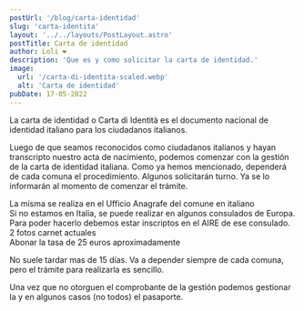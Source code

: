 ```yaml
---
postUrl: '/blog/carta-identidad'
slug: 'carta-identita'
layout: '../../layouts/PostLayout.astro'
postTitle: Carta de identidad
author: Loli ❤️
description: 'Que es y como solicitar la carta de identidad.'
image:
  url: '/carta-di-identita-scaled.webp'
  alt: 'Carta de identidad'
pubDate: 17-05-2022
---
```



<BlogTitle text="¿Qué es la carta de identidad (Carta di Identità)?" />

La carta de identidad o Carta di Identità es el documento nacional de identidad italiano para los ciudadanos italianos.

<BlogTitle text="¿Cuándo debemos tramitar la carta de identidad?" />

Luego de que seamos reconocidos como ciudadanos italianos y hayan transcripto nuestro acta de nacimiento, podemos comenzar con la gestión de la carta de identidad italiana. Como ya hemos mencionado, dependerá de cada comuna el procedimiento. Algunos solicitarán turno. Ya se lo informarán al momento de comenzar el trámite.

<BlogTitle text="¿Dónde se gestiona la carta de identidad?" />

<div class="my-2 flex items-center">
	<Dot /> La misma se realiza en el Ufficio Anagrafe del comune en italiano
</div>
<div class="my-2 flex items-center">
	<Dot />
	Si no estamos en Italia, se puede realizar en algunos consulados de Europa. Para poder hacerlo debemos
	estar inscriptos en el AIRE de ese consulado.
</div>
<BlogTitle text="REQUISITOS:" />

<div class="my-2 flex items-center">
	<Dot />2 fotos carnet actuales
</div>

<div class="my-2 flex items-center">
	<Dot />
	Abonar la tasa de 25 euros aproximadamente
</div>

<Important
	bg="bg-green-100"
	text="Revisen siempre los datos que vayan a colocar. Que todo este bien escrito y sin errores en nombres, apellidos y fechas."
/>

<BlogTitle text="¿Cuánto demora tramitar la carta de identidad?" />

No suele tardar mas de 15 días. Va a depender siempre de cada comuna, pero el trámite para realizarla es sencillo.

Una vez que no otorguen el comprobante de la gestión podemos gestionar la <LinkBlog href='/blog/tessera-sanitaria' text='Tessera Sanitaria' /> y en algunos casos (no todos) el pasaporte.
